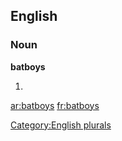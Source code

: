 
==English==

===Noun===
'''batboys'''

# {{plural of|[[batboy]]}}

{{anagrams:en/abbosty}}
[[Category:English plurals]]

[[ar:batboys]]
[[fr:batboys]]